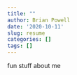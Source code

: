 ```yaml
---
title: ""
author: Brian Powell
date: '2020-10-11'
slug: resume
categories: []
tags: []
---
```


fun stuff about me




